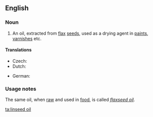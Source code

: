 ==English==

===Noun===
{{en-noun|sg=[[linseed]] [[oil]]}}

# An oil, extracted from [[flax]] [[seed]]s, used as a drying agent in [[paint]]s, [[varnish]]es etc.

====Translations====

{{trans-top|an oil}}
* Czech: {{t-|cs|lněný olej|m}}
* Dutch: {{t|nl|lijnzaadolie}}
{{trans-mid}}
* German: {{t|de|Leinsamenöl|n}}
{{trans-bottom}}

===Usage notes===
The same oil, when [[raw]] and used in [[food]], is called ''[[flaxseed oil]]''.

[[ta:linseed oil]]